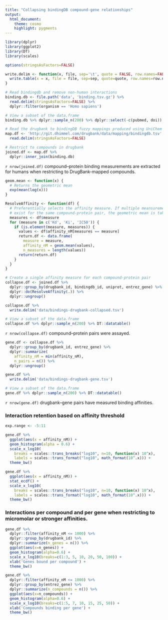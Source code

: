 ```yaml
---
title: "Collapsing bindingDB compound-gene relationships"
output:
  html_document:
    theme: cosmo
    highlight: pygments
---
```


```r
library(dplyr)
library(ggplot2)
library(DT)
library(scales)

options(stringsAsFactors=FALSE)

write.delim <- function(x, file, sep='\t', quote = FALSE, row.names=FALSE, na = '', ...) {
  write.table(x = x, file = file, sep=sep, quote=quote, row.names=row.names, na=na, ...)
}
```

```r
# Read bindingdb and remove non-human interactions
binding.db <- file.path('data', 'binding.tsv.gz') %>%
  read.delim(stringsAsFactors=FALSE) %>%
  dplyr::filter(organism == 'Homo sapiens')

# View a subset of the data.frame
binding.db %>% dplyr::sample_n(200) %>% dplyr::select(-c(pubmed, doi)) %>% DT::datatable()
```


```r
# Read the drugbank to bindingDB fuzzy mappings produced using UniChem
map.df <- 'http://git.dhimmel.com/drugbank/data/mapping/bindingdb.tsv' %>%
  read.delim(stringsAsFactors=FALSE)

# Restrict to compounds in drugbank
joined.df <- map.df %>%
  dplyr::inner_join(binding.db)
```

`r nrow(joined.df)` compound--protein binding measurements are extracted for humans when restricting to DrugBank-mapped compounds.

```r
geom.mean <- function(x) {
  # Returns the geometric mean
  exp(mean(log(x)))
}

ResolveAffinity <- function(df) {
  # Preferentially selects the affinity measure. If multiple meansurements
  # exist for the same compound-protein pair, the geometric mean is taken.
  measures <- df$measure
  for (measure in c('Kd', 'Ki', 'IC50')) {
    if (is.element(measure, measures)) {
      values <- df$affinity_nM[measures == measure]
      return.df <- data.frame(
        measure = measure,
        affinity_nM = geom.mean(values),
        n_measures = length(values))
      return(return.df)
    }
  }
}

# Create a single affinity measure for each compound-protein pair
collapse.df <- joined.df %>%
  dplyr::group_by(drugbank_id, bindingdb_id, uniprot, entrez_gene) %>%
  dplyr::do(ResolveAffinity(.)) %>%
  dplyr::ungroup()

collapse.df %>%
  write.delim('data/bindings-drugbank-collapsed.tsv')

# View a subset of the data.frame
collapse.df %>% dplyr::sample_n(200) %>% DT::datatable()
```

`r nrow(collapse.df)` compound--protein pairs were assayed.

```r
gene.df <- collapse.df %>%
  dplyr::group_by(drugbank_id, entrez_gene) %>%
  dplyr::summarize(
    affinity_nM = min(affinity_nM),
    n_pairs = n()) %>%
  dplyr::ungroup()

gene.df %>%
  write.delim('data/bindings-drugbank-gene.tsv')

# View a subset of the data.frame
gene.df %>% dplyr::sample_n(200) %>% DT::datatable()
```

`r nrow(gene.df)` drugbank--gene pairs have measured binding affinities.

### Interaction retention based on affinity threshold

```r
exp.range <- -5:11

gene.df %>%
  ggplot(aes(x = affinity_nM)) +
  geom_histogram(alpha = 0.6) +
  scale_x_log10(
    breaks = scales::trans_breaks("log10", n=10, function(x) 10^x),
    labels = scales::trans_format("log10", math_format(10^.x))) +
  theme_bw()

gene.df %>%
  ggplot(aes(x = affinity_nM)) +
  stat_ecdf() +
  scale_x_log10(
    breaks = scales::trans_breaks("log10", n=10, function(x) 10^x),
    labels = scales::trans_format("log10", math_format(10^.x))) +
  theme_bw()
```

### Interactions per compound and per gene when restricting to micromolar or stronger affinities.

```r
gene.df %>%
  dplyr::filter(affinity_nM <= 1000) %>%
  dplyr::group_by(drugbank_id) %>%
  dplyr::summarize(n_genes = n()) %>%
  ggplot(aes(x=n_genes)) +
  geom_histogram(alpha=0.6) +
  scale_x_log10(breaks=c(1:3, 5, 10, 20, 50, 100)) +
  xlab('Genes bound per compound') +
  theme_bw()

gene.df %>%
  dplyr::filter(affinity_nM <= 1000) %>%
  dplyr::group_by(entrez_gene) %>%
  dplyr::summarize(n_compounds = n()) %>%
  ggplot(aes(x=n_compounds)) +
  geom_histogram(alpha=0.6) +
  scale_x_log10(breaks=c(1:5, 7, 10, 15, 25, 50)) +
  xlab('Compounds binding per gene') +
  theme_bw()
```